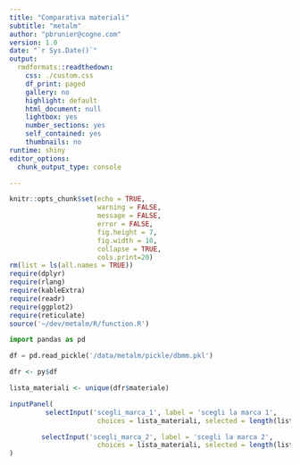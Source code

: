 ```yaml
---
title: "Comparativa materiali"
subtitle: "metalm"
author: "pbrunier@cogne.com"
version: 1.0 
date: "`r Sys.Date()`"
output:
  rmdformats::readthedown:
    css: ./custom.css
    df_print: paged
    gallery: no
    highlight: default
    html_document: null
    lightbox: yes
    number_sections: yes
    self_contained: yes
    thumbnails: no
runtime: shiny
editor_options:
  chunk_output_type: console

---
```


```r
knitr::opts_chunk$set(echo = TRUE,
                      warning = FALSE,
                      message = FALSE,
                      error = FALSE,
                      fig.height = 7,
                      fig.width = 10,
                      collapse = TRUE,
                      cols.print=20)
rm(list = ls(all.names = TRUE))
require(dplyr)
require(rlang)
require(kableExtra)
require(readr)
require(ggplot2)
require(reticulate)
source('~/dev/metalm/R/function.R')
```

```python
import pandas as pd

df = pd.read_pickle('/data/metalm/pickle/dbmm.pkl')

```

```r

dfr <- py$df

lista_materiali <- unique(dfr$materiale)

inputPanel(
         selectInput('scegli_marca_1', label = 'scegli la marca 1', 
                      choices = lista_materiali, selected = length(lista_materiali)),

        selectInput('scegli_marca_2', label = 'scegli la marca 2', 
                      choices = lista_materiali, selected = length(lista_materiali),multiple = TRUE)
)

```


